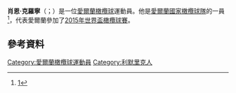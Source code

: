 {{expand|time=2015-11-22T03:11:04+00:00}}
'''肖恩·克羅寧'''（{{lang-en|Sean Cronin}}；{{bd|1986年|5月6日}}）是一位[[愛爾蘭|愛爾蘭]][[橄欖球|橄欖球]]運動員。他是[[愛爾蘭國家橄欖球隊|愛爾蘭國家橄欖球隊]]的一員<ref>[http://news.bbc.co.uk/sport2/hi/rugby_union/my_club/leinster/9372037.stm]</ref>，代表愛爾蘭參加了[[2015年世界盃橄欖球賽|2015年世界盃橄欖球賽]]。
==參考資料==
{{Reflist}}
[[Category:愛爾蘭橄欖球運動員|Category:愛爾蘭橄欖球運動員]]
[[Category:利默里克人|Category:利默里克人]]